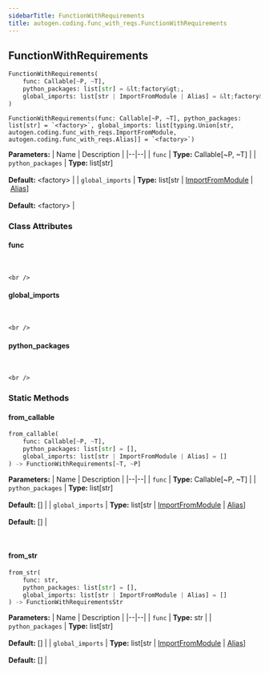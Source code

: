 ```yaml
---
sidebarTitle: FunctionWithRequirements
title: autogen.coding.func_with_reqs.FunctionWithRequirements
---
```

<h2 id="autogen.coding.func_with_reqs.FunctionWithRequirements" class="doc doc-heading">
    <code class="doc-symbol doc-symbol-heading doc-symbol-class"></code>
    <span class="doc doc-object-name doc-class-name">FunctionWithRequirements</span>
</h2>

```python
FunctionWithRequirements(
    func: Callable[~P, ~T],
    python_packages: list[str] = &lt;factory&gt;,
    global_imports: list[str | ImportFromModule | Alias] = &lt;factory&gt;
)
```

    FunctionWithRequirements(func: Callable[~P, ~T], python_packages: list[str] = `<factory>`, global_imports: list[typing.Union[str, autogen.coding.func_with_reqs.ImportFromModule, autogen.coding.func_with_reqs.Alias]] = `<factory>`)

<b>Parameters:</b>
| Name | Description |
|--|--|
| `func` | **Type:** Callable[~P, ~T] |
| `python_packages` | **Type:** list[str]<br/><br/>**Default:** &lt;factory&gt; |
| `global_imports` | **Type:** list[str \| [ImportFromModule](/docs/api-reference/autogen/coding/func_with_reqs/ImportFromModule) \| [Alias](/docs/api-reference/autogen/coding/func_with_reqs/Alias)]<br/><br/>**Default:** &lt;factory&gt; |

### Class Attributes

<code class="doc-symbol doc-symbol-heading doc-symbol-attribute"></code>
#### func
<br />

    <br />

<code class="doc-symbol doc-symbol-heading doc-symbol-attribute"></code>
#### global_imports
<br />

    <br />

<code class="doc-symbol doc-symbol-heading doc-symbol-attribute"></code>
#### python_packages
<br />

    <br />

### Static Methods

<code class="doc-symbol doc-symbol-heading doc-symbol-method"></code>
#### from_callable

```python
from_callable(
    func: Callable[~P, ~T],
    python_packages: list[str] = [],
    global_imports: list[str | ImportFromModule | Alias] = []
) -> FunctionWithRequirements[~T, ~P]
```

    

<b>Parameters:</b>
| Name | Description |
|--|--|
| `func` | **Type:** Callable[~P, ~T] |
| `python_packages` | **Type:** list[str]<br/><br/>**Default:** [] |
| `global_imports` | **Type:** list[str \| [ImportFromModule](/docs/api-reference/autogen/coding/func_with_reqs/ImportFromModule) \| [Alias](/docs/api-reference/autogen/coding/func_with_reqs/Alias)]<br/><br/>**Default:** [] |

<br />

<code class="doc-symbol doc-symbol-heading doc-symbol-method"></code>
#### from_str

```python
from_str(
    func: str,
    python_packages: list[str] = [],
    global_imports: list[str | ImportFromModule | Alias] = []
) -> FunctionWithRequirementsStr
```

    

<b>Parameters:</b>
| Name | Description |
|--|--|
| `func` | **Type:** str |
| `python_packages` | **Type:** list[str]<br/><br/>**Default:** [] |
| `global_imports` | **Type:** list[str \| [ImportFromModule](/docs/api-reference/autogen/coding/func_with_reqs/ImportFromModule) \| [Alias](/docs/api-reference/autogen/coding/func_with_reqs/Alias)]<br/><br/>**Default:** [] |

<br />